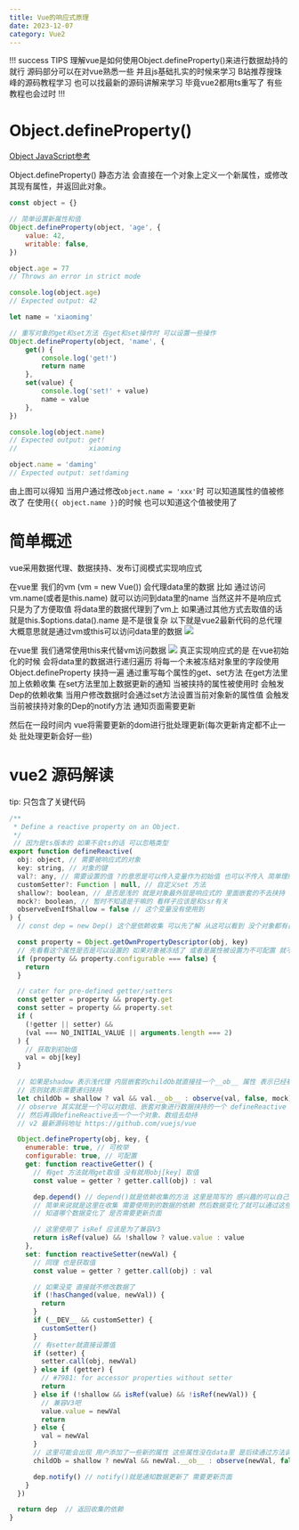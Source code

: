 ```yaml
---
title: Vue的响应式原理
date: 2023-12-07
category: Vue2
---
```


!!! success TIPS
理解vue是如何使用Object.defineProperty()来进行数据劫持的就行 源码部分可以在对vue熟悉一些 并且js基础扎实的时候来学习
B站推荐搜珠峰的源码教程学习 也可以找最新的源码讲解来学习 毕竟vue2都用ts重写了 有些教程也会过时
!!!

# Object.defineProperty()

<a href="https://developer.mozilla.org/zh-CN/docs/Web/JavaScript/Reference/Global_Objects/Object">
	Object JavaScript参考
</a>

Object.defineProperty() 静态方法 会直接在一个对象上定义一个新属性，或修改其现有属性，并返回此对象。

```js
const object = {}

// 简单设置新属性和值
Object.defineProperty(object, 'age', {
	value: 42,
	writable: false,
})

object.age = 77
// Throws an error in strict mode

console.log(object.age)
// Expected output: 42

let name = 'xiaoming'

// 重写对象的get和set方法 在get和set操作时 可以设置一些操作
Object.defineProperty(object, 'name', {
	get() {
		console.log('get!')
		return name
	},
	set(value) {
		console.log('set!' + value)
		name = value
	},
})

console.log(object.name)
// Expected output: get!
//                  xiaoming

object.name = 'daming'
// Expected output: set!daming
```

由上图可以得知
当用户通过修改`object.name = 'xxx'`时 可以知道属性的值被修改了 在使用`{{ object.name }}`的时候 也可以知道这个值被使用了

# 简单概述

vue采用数据代理、数据挟持、发布订阅模式实现响应式

在vue里 我们的vm (vm = new Vue()) 会代理data里的数据
比如 通过访问vm.name(或者是this.name) 就可以访问到data里的name 当然这并不是响应式 只是为了方便取值 将data里的数据代理到了vm上 如果通过其他方式去取值的话 就是this.$options.data().name 是不是很复杂
以下就是vue2最新代码的总代理 大概意思就是通过vm或this可以访问data里的数据
![](/posts/vue2/proxy.png)

在vue里 我们通常使用this来代替vm访问数据
![](/posts/vue2/vm.png)
真正实现响应式的是 在vue初始化的时候 会将data里的数据进行递归遍历 将每一个未被冻结对象里的字段使用 Object.defineProperty 挟持一遍
通过重写每个属性的get、set方法 在get方法里加上依赖收集 在set方法里加上数据更新的通知 当被挟持的属性被使用时 会触发Dep的依赖收集
当用户修改数据时会通过set方法设置当前对象新的属性值 会触发当前被挟持对象的Dep的notify方法 通知页面需要更新

然后在一段时间内 vue将需要更新的dom进行批处理更新(每次更新肯定都不止一处 批处理更新会好一些)

# vue2 源码解读

tip: 只包含了关键代码

```js
/**
 * Define a reactive property on an Object.
 */
 // 因为是ts版本的 如果不会ts的话 可以忽略类型
export function defineReactive(
  obj: object, // 需要被响应式的对象
  key: string, // 对象的键
  val?: any, // 需要设置的值 ?的意思是可以传入变量作为初始值 也可以不传入 简单理解为非必填 非必填参数一般都在必填参数后面
  customSetter?: Function | null, // 自定义set 方法
  shallow?: boolean, // 是否是浅的 就是对象最外层是响应式的 里面嵌套的不去挟持
  mock?: boolean, // 暂时不知道是干嘛的 看样子应该是和ssr有关
  observeEvenIfShallow = false // 这个变量没有使用到
) {
  // const dep = new Dep() 这个是依赖收集 可以先了解 从这可以看到 没个对象都有自己的dep

  const property = Object.getOwnPropertyDescriptor(obj, key)
  // 先看看这个属性是否是可以设置的 如果对象被冻结了 或者是属性被设置为不可配置 就不可以挟持了 对象冻结方法 Object.freeze()
  if (property && property.configurable === false) {
    return
  }

  // cater for pre-defined getter/setters
  const getter = property && property.get
  const setter = property && property.set
  if (
    (!getter || setter) &&
    (val === NO_INITIAL_VALUE || arguments.length === 2)
  ) {
    // 获取到初始值
    val = obj[key]
  }

  // 如果是shadow 表示浅代理 内层嵌套的childOb就直接挂一个__ob__ 属性 表示已经被些吃过了 不需要些吃了 相对于是一个假的挟持
  // 否则就表示需要递归挟持
  let childOb = shallow ? val && val.__ob__ : observe(val, false, mock)
  // observe 其实就是一个可以对数组、嵌套对象进行数据挟持的一个 defineReactive 就是加了些判读、循环、递归
  // 然后再调defineReactive去一个一个对象、数组去劫持
  // v2 最新源码地址 https://github.com/vuejs/vue

  Object.defineProperty(obj, key, {
    enumerable: true, // 可枚举
    configurable: true, // 可配置
    get: function reactiveGetter() {
      // 有get 方法就用get取值 没有就用obj[key] 取值
      const value = getter ? getter.call(obj) : val

      dep.depend() // depend()就是依赖收集的方法 这里是简写的 感兴趣的可以自己去翻看源码
      // 简单来说就是这里在收集 需要使用到的数据的依赖 然后数据变化了就可以通过这些记录
      // 知道哪个数据变化了 是否需要更新页面

      // 这里使用了 isRef 应该是为了兼容V3
      return isRef(value) && !shallow ? value.value : value
    },
    set: function reactiveSetter(newVal) {
      // 同理 也是获取值
      const value = getter ? getter.call(obj) : val

      // 如果没变 直接就不修改数据了
      if (!hasChanged(value, newVal)) {
        return
      }
      if (__DEV__ && customSetter) {
        customSetter()
      }
      // 有setter就直接设置值
      if (setter) {
        setter.call(obj, newVal)
      } else if (getter) {
        // #7981: for accessor properties without setter
        return
      } else if (!shallow && isRef(value) && !isRef(newVal)) {
        // 兼容V3吧
        value.value = newVal
        return
      } else {
        val = newVal
      }
      // 这里可能会出现 用户添加了一些新的属性 这些属性没在data里 是后续通过方法调用加的 可能没被代理到 要进行重新代理
      childOb = shallow ? newVal && newVal.__ob__ : observe(newVal, false, mock)

      dep.notify() // notify()就是通知数据更新了 需要更新页面
    }
  })

  return dep  // 返回收集的依赖
}

```
